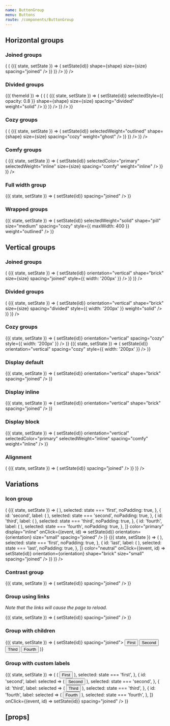 ```yaml
---
name: ButtonGroup
menu: Buttons
route: /components/ButtonGroup
---
```



<PageTitle src="components/Button" title="ButtonGroup" />

## Horizontal groups

### Joined groups

<Playground>
  <ThemeWrapper>
    <Looper
      list={['pill', 'brick']}
      render={shape => (
        <Rhythm key={shape} my={2}>
          <Flex wrap direction="row" justifyContent="space-between">
            <Looper
              list={['small', 'medium', 'large']}
              render={size => (
                <StateWrapper initialState="first" key={`${shape}-${size}`}>
                  {({ state, setState }) => (
                    <Rhythm mb={2} mr={2}>
                      <ButtonGroup
                        buttons={[
                          { id: 'first', label: 'First', selected: state === 'first' },
                          { id: 'second', label: 'Second', selected: state === 'second' },
                          { id: 'third', label: 'Third', selected: state === 'third' },
                          { id: 'fourth', label: 'Fourth', selected: state === 'fourth' },
                        ]}
                        color="primary"
                        onClick={(event, id) => setState(id)}
                        shape={shape}
                        size={size}
                        spacing="joined"
                      />
                    </Rhythm>
                  )}
                </StateWrapper>
              )}
            />
          </Flex>
        </Rhythm>
      )}
    />
  </ThemeWrapper>
</Playground>

### Divided groups

<Playground>
  <ThemeWrapper withThemeId>
    {({ themeId }) => (
      <Looper
        list={['pill', 'brick']}
        render={shape => (
          <Rhythm key={shape} my={2}>
            <Flex wrap direction="row" justifyContent="space-between">
              <Looper
                list={['small', 'medium', 'large']}
                render={size => (
                  <StateWrapper initialState="first" key={`${shape}-${size}`}>
                    {({ state, setState }) => (
                      <Rhythm mb={2} mr={2}>
                        <ButtonGroup
                          buttons={[
                            {
                              id: 'first',
                              label: 'First',
                              selected: state === 'first',
                            },
                            {
                              id: 'second',
                              label: 'Second',
                              selected: state === 'second',
                            },
                            {
                              id: 'third',
                              label: 'Third',
                              selected: state === 'third',
                            },
                            {
                              id: 'fourth',
                              label: 'Fourth',
                              selected: state === 'fourth',
                            },
                          ]}
                          color="primary"
                          onClick={(event, id) => setState(id)}
                          selectedStyle={{ opacity: 0.8 }}
                          shape={shape}
                          size={size}
                          spacing="divided"
                          weight="solid"
                        />
                      </Rhythm>
                    )}
                  </StateWrapper>
                )}
              />
            </Flex>
          </Rhythm>
        )}
      />
    )}
  </ThemeWrapper>
</Playground>

### Cozy groups

<Playground>
  <ThemeWrapper>
    <Looper
      list={['pill', 'brick']}
      render={shape => (
        <Rhythm key={shape} my={2}>
          <Flex wrap direction="row" justifyContent="space-between">
            <Looper
              list={['small', 'medium', 'large']}
              render={size => (
                <StateWrapper initialState="first" key={`${shape}-${size}`}>
                  {({ state, setState }) => (
                    <Rhythm mb={2} mr={2}>
                      <ButtonGroup
                        buttons={[
                          { id: 'first', label: 'First', selected: state === 'first' },
                          { id: 'second', label: 'Second', selected: state === 'second' },
                          { id: 'third', label: 'Third', selected: state === 'third' },
                          { id: 'fourth', label: 'Fourth', selected: state === 'fourth' },
                        ]}
                        color="primary"
                        onClick={(event, id) => setState(id)}
                        selectedWeight="outlined"
                        shape={shape}
                        size={size}
                        spacing="cozy"
                        weight="ghost"
                      />
                    </Rhythm>
                  )}
                </StateWrapper>
              )}
            />
          </Flex>
        </Rhythm>
      )}
    />
  </ThemeWrapper>
</Playground>

### Comfy groups

<Playground>
  <ThemeWrapper>
    <Rhythm key="comfyButtonGroup" my={2}>
      <Flex wrap direction="row" justifyContent="space-between">
        <Looper
          list={['small', 'medium', 'large']}
          render={size => (
            <StateWrapper initialState="first" key={size}>
              {({ state, setState }) => (
                <Rhythm mb={2} mr={2}>
                  <ButtonGroup
                    buttons={[
                      { id: 'first', label: 'First', selected: state === 'first' },
                      { id: 'second', label: 'Second', selected: state === 'second' },
                      { id: 'third', label: 'Third', selected: state === 'third' },
                      { id: 'fourth', label: 'Fourth', selected: state === 'fourth' },
                    ]}
                    color="neutral"
                    onClick={(event, id) => setState(id)}
                    selectedColor="primary"
                    selectedWeight="inline"
                    size={size}
                    spacing="comfy"
                    weight="inline"
                  />
                </Rhythm>
              )}
            </StateWrapper>
          )}
        />
      </Flex>
    </Rhythm>
  </ThemeWrapper>
</Playground>

### Full width group

<Playground>
  <ThemeWrapper>
    <StateWrapper initialState="first">
      {({ state, setState }) => (
        <ButtonGroup
          fullWidth
          buttons={[
            { id: 'first', label: 'First', selected: state === 'first' },
            { id: 'second', label: 'Second', selected: state === 'second' },
            { id: 'third', label: 'Third', selected: state === 'third' },
            { id: 'fourth', label: 'Fourth', selected: state === 'fourth' },
          ]}
          color="primary"
          onClick={(event, id) => setState(id)}
          spacing="joined"
        />
      )}
    </StateWrapper>
  </ThemeWrapper>
</Playground>

### Wrapped groups

<Playground>
  <ThemeWrapper>
    <StateWrapper initialState="first">
      {({ state, setState }) => (
        <ButtonGroup
          wrap
          buttons={[
            { id: 'first', label: 'First', selected: state === 'first' },
            { id: 'second', label: 'Second', selected: state === 'second' },
            { id: 'third', label: 'Third', selected: state === 'third' },
            { id: 'fourth', label: 'Fourth', selected: state === 'fourth' },
            { id: 'fifth', label: 'Fifth', selected: state === 'fifth' },
            { id: 'sixth', label: 'Sixth', selected: state === 'sixth' },
            { id: 'seventh', label: 'Seventh', selected: state === 'seventh' },
          ]}
          color="primary"
          onClick={(event, id) => setState(id)}
          selectedWeight="solid"
          shape="pill"
          size="medium"
          spacing="cozy"
          style={{ maxWidth: 400 }}
          weight="outlined"
        />
      )}
    </StateWrapper>
  </ThemeWrapper>
</Playground>

## Vertical groups

### Joined groups

<Playground>
  <ThemeWrapper>
    <Flex wrap direction="row" justifyContent="space-between">
      <Looper
        list={['small', 'medium', 'large']}
        render={size => (
          <StateWrapper initialState="first" key={size}>
            {({ state, setState }) => (
              <Rhythm mb={2} mr={2}>
                <ButtonGroup
                  buttons={[
                    { id: 'first', label: 'First', selected: state === 'first', align: 'left' },
                    { id: 'second', label: 'Second', selected: state === 'second', align: 'left' },
                    { id: 'third', label: 'Third', selected: state === 'third', align: 'left' },
                    { id: 'fourth', label: 'Fourth', selected: state === 'fourth', align: 'left' },
                  ]}
                  color="primary"
                  onClick={(event, id) => setState(id)}
                  orientation="vertical"
                  shape="brick"
                  size={size}
                  spacing="joined"
                  style={{ width: '200px' }}
                />
              </Rhythm>
            )}
          </StateWrapper>
        )}
      />
    </Flex>
  </ThemeWrapper>
</Playground>

### Divided groups

<Playground>
  <ThemeWrapper>
    <Flex wrap direction="row" justifyContent="space-between">
      <Looper
        list={['small', 'medium', 'large']}
        render={size => (
          <StateWrapper initialState="first" key={size}>
            {({ state, setState }) => (
              <Rhythm mb={2} mr={2}>
                <ButtonGroup
                  buttons={[
                    { id: 'first', label: 'First', selected: state === 'first', align: 'left' },
                    { id: 'second', label: 'Second', selected: state === 'second', align: 'left' },
                    { id: 'third', label: 'Third', selected: state === 'third', align: 'left' },
                    { id: 'fourth', label: 'Fourth', selected: state === 'fourth', align: 'left' },
                  ]}
                  color="primary"
                  onClick={(event, id) => setState(id)}
                  orientation="vertical"
                  shape="brick"
                  size={size}
                  spacing="divided"
                  style={{ width: '200px' }}
                  weight="solid"
                />
              </Rhythm>
            )}
          </StateWrapper>
        )}
      />
    </Flex>
  </ThemeWrapper>
</Playground>

### Cozy groups

<Playground>
  <ThemeWrapper>
    <Flex wrap direction="row" justifyContent="space-between">
      <StateWrapper initialState="second">
        {({ state, setState }) => (
          <Rhythm mb={2} mr={2}>
            <ButtonGroup
              buttons={[
                { id: 'first', label: 'First', selected: state === 'first', align: 'left' },
                { id: 'second', label: 'Second', selected: state === 'second', align: 'left' },
                { id: 'third', label: 'Third', selected: state === 'third', align: 'left' },
                { id: 'fourth', label: 'Fourth', selected: state === 'fourth', align: 'left' },
              ]}
              color="primary"
              onClick={(event, id) => setState(id)}
              orientation="vertical"
              spacing="cozy"
              style={{ width: '200px' }}
            />
          </Rhythm>
        )}
      </StateWrapper>
      <StateWrapper initialState="second">
        {({ state, setState }) => (
          <Rhythm mb={2} mr={2}>
            <ButtonGroup
              buttons={[
                { id: 'first', label: 'First', selected: state === 'first', weight: 'text' },
                { id: 'second', label: 'Second', selected: state === 'second', weight: 'text' },
                { id: 'third', label: 'Third', selected: state === 'third', weight: 'text' },
                { id: 'fourth', label: 'Fourth', selected: state === 'fourth', weight: 'text' },
              ]}
              color="primary"
              onClick={(event, id) => setState(id)}
              orientation="vertical"
              spacing="cozy"
              style={{ width: '200px' }}
            />
          </Rhythm>
        )}
      </StateWrapper>
    </Flex>
  </ThemeWrapper>
</Playground>

### Display default

<Playground>
  <ThemeWrapper>
    <StateWrapper initialState="first">
      {({ state, setState }) => (
        <ButtonGroup
          buttons={[
            { id: 'first', label: 'First', selected: state === 'first' },
            { id: 'second', label: 'Second', selected: state === 'second' },
            { id: 'third', label: 'Third', selected: state === 'third' },
            { id: 'fourth', label: 'Fourth', selected: state === 'fourth' },
          ]}
          color="primary"
          onClick={(event, id) => setState(id)}
          orientation="vertical"
          shape="brick"
          spacing="joined"
        />
      )}
    </StateWrapper>
  </ThemeWrapper>
</Playground>

### Display inline

<Playground>
  <ThemeWrapper>
    <StateWrapper initialState="first">
      {({ state, setState }) => (
        <ButtonGroup
          buttons={[
            { id: 'first', label: 'First', selected: state === 'first' },
            { id: 'second', label: 'Second', selected: state === 'second' },
            { id: 'third', label: 'Third', selected: state === 'third' },
            { id: 'fourth', label: 'Fourth', selected: state === 'fourth' },
          ]}
          color="primary"
          display="inline"
          onClick={(event, id) => setState(id)}
          orientation="vertical"
          shape="brick"
          spacing="joined"
        />
      )}
    </StateWrapper>
  </ThemeWrapper>
</Playground>

### Display block

<Playground>
  <ThemeWrapper>
    <StateWrapper initialState="first">
      {({ state, setState }) => (
        <ButtonGroup
          buttons={[
            { id: 'first', label: 'First', selected: state === 'first' },
            { id: 'second', label: 'Second', selected: state === 'second' },
            { id: 'third', label: 'Third', selected: state === 'third' },
            { id: 'fourth', label: 'Fourth', selected: state === 'fourth' },
          ]}
          color="neutral"
          display="block"
          onClick={(event, id) => setState(id)}
          orientation="vertical"
          selectedColor="primary"
          selectedWeight="inline"
          spacing="comfy"
          weight="inline"
        />
      )}
    </StateWrapper>
  </ThemeWrapper>
</Playground>

### Alignment

<Playground>
  <ThemeWrapper>
    <Looper
      list={['left', 'center', 'right']}
      render={align => (
        <StateWrapper initialState="first">
          {({ state, setState }) => (
            <Rhythm key={align} my={2}>
              <ButtonGroup
                align={align}
                buttons={[
                  { id: 'first', label: 'First', selected: state === 'first' },
                  { id: 'second', label: 'Second', selected: state === 'second' },
                  { id: 'third', label: 'Third', selected: state === 'third' },
                  { id: 'fourth', label: 'Fourth', selected: state === 'fourth' },
                ]}
                color="primary"
                onClick={(event, id) => setState(id)}
                spacing="joined"
              />
            </Rhythm>
          )}
        </StateWrapper>
      )}
    />
  </ThemeWrapper>
</Playground>

## Variations

### Icon group

<Playground>
  <ThemeWrapper>
    <Flex wrap alignItems="center" direction="row" justifyContent="space-between" style={{ maxWidth: 400 }}>
      <Looper
        list={['horizontal', 'vertical']}
        render={orientation => (
          <React.Fragment key={orientation}>
            <StateWrapper initialState="first">
              {({ state, setState }) => (
                <ButtonGroup
                  buttons={[
                    {
                      id: 'first',
                      label: (
                        <Rhythm
                          ml={orientation === 'horizontal' ? 4 : 3}
                          mt={orientation === 'vertical' ? 3 : 2}
                          mx={3}
                          my={2}
                        >
                          <TimesIcon scale="xsmall" />
                        </Rhythm>
                      ),
                      selected: state === 'first',
                      noPadding: true,
                    },
                    {
                      id: 'second',
                      label: (
                        <Rhythm mx={3} my={2}>
                          <TimesIcon scale="xsmall" />
                        </Rhythm>
                      ),
                      selected: state === 'second',
                      noPadding: true,
                    },
                    {
                      id: 'third',
                      label: (
                        <Rhythm mx={3} my={2}>
                          <TimesIcon scale="xsmall" />
                        </Rhythm>
                      ),
                      selected: state === 'third',
                      noPadding: true,
                    },
                    {
                      id: 'fourth',
                      label: (
                        <Rhythm
                          mb={orientation === 'vertical' ? 3 : 2}
                          mr={orientation === 'horizontal' ? 4 : 3}
                          mx={3}
                          my={2}
                        >
                          <TimesIcon scale="xsmall" />
                        </Rhythm>
                      ),
                      selected: state === 'fourth',
                      noPadding: true,
                    },
                  ]}
                  color="primary"
                  display="inline"
                  onClick={(event, id) => setState(id)}
                  orientation={orientation}
                  size="small"
                  spacing="joined"
                />
              )}
            </StateWrapper>
            <StateWrapper initialState="first">
              {({ state, setState }) => (
                <ButtonGroup
                  buttons={[
                    {
                      id: 'first',
                      label: (
                        <Rhythm mx={2} my={2}>
                          <SunIcon size={14} />
                        </Rhythm>
                      ),
                      selected: state === 'first',
                      noPadding: true,
                    },
                    {
                      id: 'last',
                      label: (
                        <Rhythm mx={2} my={2}>
                          <MoonIcon size={14} />
                        </Rhythm>
                      ),
                      selected: state === 'last',
                      noPadding: true,
                    },
                  ]}
                  color="neutral"
                  onClick={(event, id) => setState(id)}
                  orientation={orientation}
                  shape="brick"
                  size="small"
                  spacing="joined"
                />
              )}
            </StateWrapper>
          </React.Fragment>
        )}
      />
    </Flex>
  </ThemeWrapper>
</Playground>

### Contrast group

<Playground>
  <ThemeWrapper contrast>
    <StateWrapper initialState="third">
      {({ state, setState }) => (
        <ButtonGroup
          contrast
          buttons={[
            { id: 'first', label: 'First', selected: state === 'first' },
            { id: 'second', label: 'Second', selected: state === 'second' },
            { id: 'third', label: 'Third', selected: state === 'third' },
            { id: 'fourth', label: 'Fourth', selected: state === 'fourth' },
          ]}
          onClick={(event, id) => setState(id)}
          spacing="joined"
        />
      )}
    </StateWrapper>
  </ThemeWrapper>
</Playground>

### Group using links

_Note that the links will cause the page to reload._

<Playground>
  <ThemeWrapper>
    <StateWrapper initialState="third">
      {({ state, setState }) => (
        <ButtonGroup
          buttons={[
            { id: 'first', label: 'First', href: '#first', selected: state === 'first' },
            { id: 'second', label: 'Second', href: '#second', selected: state === 'second' },
            { id: 'third', label: 'Third', href: '#third', selected: state === 'third' },
            { id: 'fourth', label: 'Fourth', href: '#fourth', selected: state === 'fourth' },
          ]}
          color="primary"
          onClick={(event, id) => setState(id)}
          spacing="joined"
        />
      )}
    </StateWrapper>
  </ThemeWrapper>
</Playground>

### Group with children

<Playground>
  <ThemeWrapper>
    <StateWrapper initialState="third">
      {({ state, setState }) => (
        <ButtonGroup onClick={(event, id) => setState(id)} spacing="joined">
          <Button
            color={state === 'first' ? 'primary' : 'neutral'}
            data-value="first"
            key="first"
            shape="pill"
            weight={state === 'first' ? 'solid' : 'outlined'}
          >
            First
          </Button>
          <Button
            color={state === 'second' ? 'primary' : 'neutral'}
            data-value="second"
            key="second"
            shape="pill"
            weight={state === 'second' ? 'solid' : 'outlined'}
          >
            Second
          </Button>
          <Button
            color={state === 'third' ? 'primary' : 'neutral'}
            data-value="third"
            key="third"
            shape="pill"
            weight={state === 'third' ? 'solid' : 'outlined'}
          >
            Third
          </Button>
          <Button
            color={state === 'fourth' ? 'primary' : 'neutral'}
            data-value="fourth"
            key="fourth"
            shape="pill"
            weight={state === 'fourth' ? 'solid' : 'outlined'}
          >
            Fourth
          </Button>
        </ButtonGroup>
      )}
    </StateWrapper>
  </ThemeWrapper>
</Playground>

### Group with custom labels

<Playground>
  <ThemeWrapper>
    <StateWrapper initialState="third">
      {({ state, setState }) => (
        <ButtonGroup
          buttons={[
            {
              id: 'first',
              label: selected => (
                <Button
                  color={selected ? 'primary' : 'neutral'}
                  value="first"
                  weight={selected ? undefined : 'outlined'}
                >
                  First
                </Button>
              ),
              selected: state === 'first',
            },
            {
              id: 'second',
              label: selected => (
                <Button
                  color={selected ? 'primary' : 'neutral'}
                  value="second"
                  weight={selected ? undefined : 'outlined'}
                >
                  Second
                </Button>
              ),
              selected: state === 'second',
            },
            {
              id: 'third',
              label: selected => (
                <Button
                  color={selected ? 'primary' : 'neutral'}
                  value="third"
                  weight={selected ? undefined : 'outlined'}
                >
                  Third
                </Button>
              ),
              selected: state === 'third',
            },
            {
              id: 'fourth',
              label: selected => (
                <Button
                  color={selected ? 'primary' : 'neutral'}
                  value="fourth"
                  weight={selected ? undefined : 'outlined'}
                >
                  Fourth
                </Button>
              ),
              selected: state === 'fourth',
            },
          ]}
          onClick={(event, id) => setState(id)}
          spacing="joined"
        />
      )}
    </StateWrapper>
  </ThemeWrapper>
</Playground>

## \[props\]

<Props of={ButtonGroup} />
